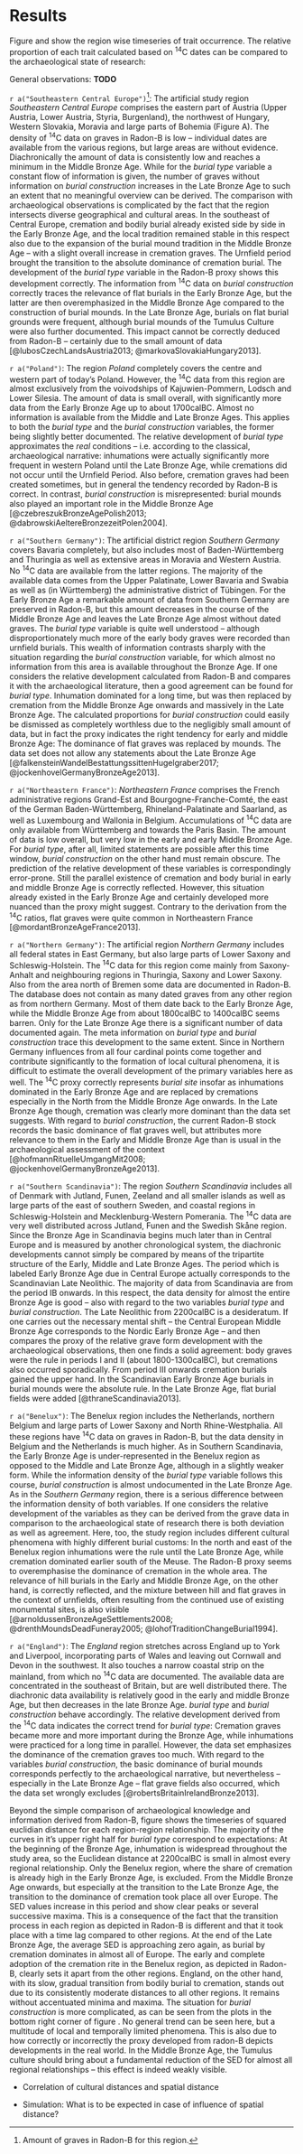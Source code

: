 # Results {#results}

Figure \ref{development_burial_type} and \ref{development_burial_construction} show the region wise timeseries of trait occurrence. The relative proportion of each trait calculated based on ^14^C dates can be compared to the archaeological state of research:

General observations: **TODO**

`r a("Southeastern Central Europe")`^[Amount of graves in Radon-B for this region.]:
The artificial study region *Southeastern Central Europe* comprises the eastern part of Austria (Upper Austria, Lower Austria, Styria, Burgenland), the northwest of Hungary, Western Slovakia, Moravia and large parts of Bohemia (Figure \ref{map_regions} A). The density of ^14^C data on graves in Radon-B is low -- individual dates are available from the various regions, but large areas are without evidence. Diachronically the amount of data is consistently low and reaches a minimum in the Middle Bronze Age. While for the *burial type* variable a constant flow of information is given, the number of graves without information on *burial construction* increases in the Late Bronze Age to such an extent that no meaningful overview can be derived. The comparison with archaeological observations is complicated by the fact that the region intersects diverse geographical and cultural areas. In the southeast of Central Europe, cremation and bodily burial already existed side by side in the Early Bronze Age, and the local tradition remained stable in this respect also due to the expansion of the burial mound tradition in the Middle Bronze Age -- with a slight overall increase in cremation graves. The Urnfield period brought the transition to the absolute dominance of cremation burial. The development of the *burial type* variable in the Radon-B proxy shows this development correctly. The information from ^14^C data on *burial construction* correctly traces the relevance of flat burials in the Early Bronze Age, but the latter are then overemphasized in the Middle Bronze Age compared to the construction of burial mounds. In the Late Bronze Age, burials on flat burial grounds were frequent, although burial mounds of the Tumulus Culture were also further documented. This impact cannot be correctly deduced from Radon-B -- certainly due to the small amount of data [@lubosCzechLandsAustria2013; @markovaSlovakiaHungary2013].

`r a("Poland")`:
The region *Poland* completely covers the centre and western part of today's Poland. However, the ^14^C data from this region are almost exclusively from the voivodships of Kajuwien-Pommern, Lodsch and Lower Silesia. The amount of data is small overall, with significantly more data from the Early Bronze Age up to about 1700calBC. Almost no information is available from the Middle and Late Bronze Ages. This applies to both the *burial type* and the *burial construction* variables, the former being slightly better documented. The relative development of *burial type* approximates the *real* conditions -- i.e. according to the classical, archaeological narrative: inhumations were actually significantly more frequent in western Poland until the Late Bronze Age, while cremations did not occur until the Urnfield Period. Also before, cremation graves had been created sometimes, but in general the tendency recorded by Radon-B is correct. In contrast, *burial construction* is misrepresented: burial mounds also played an important role in the Middle Bronze Age [@czebreszukBronzeAgePolish2013; @dabrowskiAeltereBronzezeitPolen2004].

`r a("Southern Germany")`:
The artificial district region *Southern Germany* covers Bavaria completely, but also includes most of Baden-Württemberg and Thuringia as well as extensive areas in Moravia and Western Austria. No ^14^C data are available from the latter regions. The majority of the available data comes from the Upper Palatinate, Lower Bavaria and Swabia as well as (in Württemberg) the administrative district of Tübingen. For the Early Bronze Age a remarkable amount of data from Southern Germany are preserved in Radon-B, but this amount decreases in the course of the Middle Bronze Age and leaves the Late Bronze Age almost without dated graves. The *burial type* variable is quite well understood -- although disproportionately much more of the early body graves were recorded than urnfield burials. This wealth of information contrasts sharply with the situation regarding the *burial construction* variable, for which almost no information from this area is available throughout the Bronze Age. If one considers the relative development calculated from Radon-B and compares it with the archaeological literature, then a good agreement can be found for *burial type*. Inhumation dominated for a long time, but was then replaced by cremation from the Middle Bronze Age onwards and massively in the Late Bronze Age. The calculated proportions for *burial construction* could easily be dismissed as completely worthless due to the negligibly small amount of data, but in fact the proxy indicates the right tendency for early and middle Bronze Age: The dominance of flat graves was replaced by mounds. The data set does not allow any statements about the Late Bronze Age [@falkensteinWandelBestattungssittenHugelgraber2017; @jockenhovelGermanyBronzeAge2013].

`r a("Northeastern France")`:
*Northeastern France* comprises the French administrative regions Grand-Est and Bourgogne-Franche-Comté, the east of the German Baden-Württemberg, Rhineland-Palatinate and Saarland, as well as Luxembourg and Wallonia in Belgium. Accumulations of ^14^C data are only available from Württemberg and towards the Paris Basin. The amount of data is low overall, but very low in the early and early Middle Bronze Age. For *burial type*, after all, limited statements are possible after this time window, *burial construction* on the other hand must remain obscure. The prediction of the relative development of these variables is correspondingly error-prone. Still the parallel existence of cremation and body burial in early and middle Bronze Age is correctly reflected. However, this situation already existed in the Early Bronze Age and certainly developed more nuanced than the proxy might suggest. Contrary to the derivation from the ^14^C ratios, flat graves were quite common in Northeastern France [@mordantBronzeAgeFrance2013].

`r a("Northern Germany")`:
The artificial region *Northern Germany* includes all federal states in East Germany, but also large parts of Lower Saxony and Schleswig-Holstein. The ^14^C data for this region come mainly from Saxony-Anhalt and neighbouring regions in Thuringia, Saxony and Lower Saxony. Also from the area north of Bremen some data are documented in Radon-B. The database does not contain as many dated graves from any other region as from northern Germany. Most of them date back to the Early Bronze Age, while the Middle Bronze Age from about 1800calBC to 1400calBC seems barren. Only for the Late Bronze Age there is a significant number of data documented again. The meta information on *burial type* and *burial construction* trace this development to the same extent. Since in Northern Germany influences from all four cardinal points come together and contribute significantly to the formation of local cultural phenomena, it is difficult to estimate the overall development of the primary variables here as well. The ^14^C proxy correctly represents *burial site* insofar as inhumations dominated in the Early Bronze Age and are replaced by cremations especially in the North from the Middle Bronze Age onwards. In the Late Bronze Age though, cremation was clearly more dominant than the data set suggests. With regard to *burial construction*, the current Radon-B stock records the basic dominance of flat graves well, but attributes more relevance to them in the Early and Middle Bronze Age than is usual in the archaeological assessment of the context [@hofmannRituelleUmgangMit2008; @jockenhovelGermanyBronzeAge2013].

`r a("Southern Scandinavia")`:
The region *Southern Scandinavia* includes all of Denmark with Jutland, Funen, Zeeland and all smaller islands as well as large parts of the east of southern Sweden, and coastal regions in Schleswig-Holstein and Mecklenburg-Western Pomerania. The ^14^C data are very well distributed across Jutland, Funen and the Swedish Skåne region. Since the Bronze Age in Scandinavia begins much later than in Central Europe and is measured by another chronological system, the diachronic developments cannot simply be compared by means of the tripartite structure of the Early, Middle and Late Bronze Ages. The period which is labeled Early Bronze Age due in Central Europe actually corresponds to the Scandinavian Late Neolithic. The majority of data from Scandinavia are from the period IB onwards. In this respect, the data density for almost the entire Bronze Age is good -- also with regard to the two variables *burial type* and *burial construction*. The Late Neolithic from 2200calBC is a desideratum. If one carries out the necessary mental shift -- the Central European Middle Bronze Age corresponds to the Nordic Early Bronze Age -- and then compares the proxy of the relative grave form development with the archaeological observations, then one finds a solid agreement: body graves were the rule in periods I and II (about 1800-1300calBC), but cremations also occurred sporadically. From period III onwards cremation burials gained the upper hand. In the Scandinavian Early Bronze Age burials in burial mounds were the absolute rule. In the Late Bronze Age, flat burial fields were added [@thraneScandinavia2013].

`r a("Benelux")`:
The Benelux region includes the Netherlands, northern Belgium and large parts of Lower Saxony and North Rhine-Westphalia. All these regions have ^14^C data on graves in Radon-B, but the data density in Belgium and the Netherlands is much higher. As in Southern Scandinavia, the Early Bronze Age is under-represented in the Benelux region as opposed to the Middle and Late Bronze Age, although in a slightly weaker form. While the information density of the *burial type* variable follows this course, *burial construction* is almost undocumented in the Late Bronze Age. As in the *Southern Germany* region, there is a serious difference between the information density of both variables. If one considers the relative development of the variables as they can be derived from the grave data in comparison to the archaeological state of research there is both deviation as well as agreement. Here, too, the study region includes different cultural phenomena with highly different burial customs: In the north and east of the Benelux region inhumations were the rule until the Late Bronze Age, while cremation dominated earlier south of the Meuse. The Radon-B proxy seems to overemphasise the dominance of cremation in the whole area. The relevance of hill burials in the Early and Middle Bronze Age, on the other hand, is correctly reflected, and the mixture between hill and flat graves in the context of urnfields, often resulting from the continued use of existing monumental sites, is also visible [@arnoldussenBronzeAgeSettlements2008; @drenthMoundsDeadFuneray2005; @lohofTraditionChangeBurial1994].

`r a("England")`:
The *England* region stretches across England up to York and Liverpool, incorporating parts of Wales and leaving out Cornwall and Devon in the southwest. It also touches a narrow coastal strip on the mainland, from which no ^14^C data are documented. The available data are concentrated in the southeast of Britain, but are well distributed there. The diachronic data availability is relatively good in the early and middle Bronze Age, but then decreases in the late Bronze Age. *burial type* and *burial construction* behave accordingly. The relative development derived from the ^14^C data indicates the correct trend for *burial type*: Cremation graves became more and more important during the Bronze Age, while inhumations were practiced for a long time in parallel. However, the data set emphasizes the dominance of the cremation graves too much. With regard to the variables *burial construction*, the basic dominance of burial mounds corresponds perfectly to the archaeological narrative, but nevertheless -- especially in the Late Bronze Age -- flat grave fields also occurred, which the data set wrongly excludes [@robertsBritainIrelandBronze2013].

Beyond the simple comparison of archaeological knowledge and information derived from Radon-B, figure \ref{sed_region_matrix} shows the timeseries of squared euclidian distance for each region-region relationship. The majority of the curves in it's upper right half for *burial type* correspond to expectations: At the beginning of the Bronze Age, inhumation is widespread throughout the study area, so the Euclidean distance at 2200calBC is small in almost every regional relationship. Only the Benelux region, where the share of cremation is already high in the Early Bronze Age, is excluded. From the Middle Bronze Age onwards, but especially at the transition to the Late Bronze Age, the transition to the dominance of cremation took place all over Europe. The SED values increase in this period and show clear peaks or several successive maxima. This is a consequence of the fact that the transition process in each region as depicted in Radon-B is different and that it took place with a time lag compared to other regions. At the end of the Late Bronze Age, the average SED is approaching zero again, as burial by cremation dominates in almost all of Europe. The early and complete adoption of the cremation rite in the Benelux region, as depicted in Radon-B, clearly sets it apart from the other regions. England, on the other hand, with its slow, gradual transition from bodily burial to cremation, stands out due to its consistently moderate distances to all other regions. It remains without accentuated minima and maxima. The situation for *burial construction* is more complicated, as can be seen from the plots in the bottom right corner of figure \ref{sed_region_matrix}. No general trend can be seen here, but a multitude of local and temporally limited phenomena. This is also due to how correctly or incorrectly the proxy developed from radon-B depicts developments in the real world. In the Middle Bronze Age, the Tumulus culture should bring about a fundamental reduction of the SED for almost all regional relationships -- this effect is indeed weakly visible. 

- Correlation of cultural distances and spatial distance

- Simulation: What is to be expected in case of influence of spatial distance?
